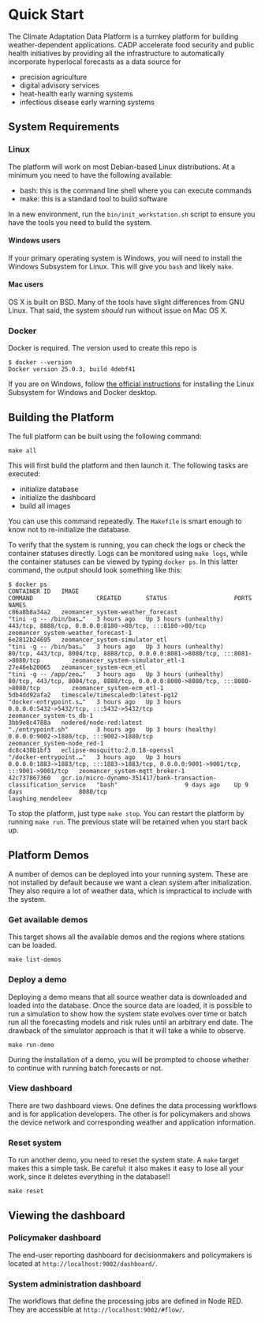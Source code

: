 # Quick Start
The Climate Adaptation Data Platform is a turnkey platform for building 
weather-dependent applications. CADP accelerate food security and public health
initiatives by providing all the infrastructure to automatically incorporate
hyperlocal forecasts as a data source for 

- precision agriculture
- digital advisory services
- heat-health early warning systems
- infectious disease early warning systems

## System Requirements
### Linux
The platform will work on most Debian-based Linux distributions.
At a minimum you need to have the following available:

- bash: this is the command line shell where you can execute commands
- make: this is a standard tool to build software

In a new environment, run the `bin/init_workstation.sh` 
script to ensure you have the tools you need to build the system.

#### Windows users

If your primary operating system is Windows, you will need to install the
Windows Subsystem for Linux. This will give you `bash` and likely `make`.

#### Mac users

OS X is built on BSD. Many of the tools have slight differences from GNU Linux.
That said, the system *should* run without issue on Mac OS X.

### Docker

Docker is required. The version used to create this repo is

```
$ docker --version
Docker version 25.0.3, build 4debf41
```

If you are on Windows, follow 
[the official instructions](https://learn.microsoft.com/en-us/windows/wsl/tutorials/wsl-containers)
for installing the Linux Subsystem for Windows and Docker desktop.


## Building the Platform
The full platform can be built using the following command:

```
make all
```

This will first build the platform and then launch it. The following tasks
are executed:

- initialize database
- initialize the dashboard
- build all images

You can use this command repeatedly. The `Makefile` is smart enough to know
not to re-initialize the database.

To verify that the system is running, you can check the logs or check
the container statuses directly. Logs can be monitored using `make logs`,
while the container statuses can be viewed by typing `docker ps`.
In this latter command, the output should look something like this:

```
$ docker ps
CONTAINER ID   IMAGE                                                                COMMAND                  CREATED       STATUS                   PORTS                                                                                  NAMES
c86a8b8a34a2   zeomancer_system-weather_forecast                               "tini -g -- /bin/bas…"   3 hours ago   Up 3 hours (unhealthy)   443/tcp, 8888/tcp, 0.0.0.0:8180->80/tcp, :::8180->80/tcp                               zeomancer_system-weather_forecast-1
6e2812b24695   zeomancer_system-simulator_etl                                  "tini -g -- /bin/bas…"   3 hours ago   Up 3 hours (unhealthy)   80/tcp, 443/tcp, 8004/tcp, 8888/tcp, 0.0.0.0:8081->8080/tcp, :::8081->8080/tcp         zeomancer_system-simulator_etl-1
27e46eb20065   zeomancer_system-ecm_etl                                        "tini -g -- /app/zeo…"   3 hours ago   Up 3 hours (unhealthy)   80/tcp, 443/tcp, 8004/tcp, 8888/tcp, 0.0.0.0:8080->8080/tcp, :::8080->8080/tcp         zeomancer_system-ecm_etl-1
5db4dd92afa2   timescale/timescaledb:latest-pg12                                    "docker-entrypoint.s…"   3 hours ago   Up 3 hours               0.0.0.0:5432->5432/tcp, :::5432->5432/tcp                                              zeomancer_system-ts_db-1
3bb9e8c4788a   nodered/node-red:latest                                              "./entrypoint.sh"        3 hours ago   Up 3 hours (healthy)     0.0.0.0:9002->1880/tcp, :::9002->1880/tcp                                              zeomancer_system-node_red-1
dc8c438b1bf3   eclipse-mosquitto:2.0.18-openssl                                     "/docker-entrypoint.…"   3 hours ago   Up 3 hours               0.0.0.0:1883->1883/tcp, :::1883->1883/tcp, 0.0.0.0:9001->9001/tcp, :::9001->9001/tcp   zeomancer_system-mqtt_broker-1
42c737867360   gcr.io/micro-dynamo-351417/bank-transaction-classification_service   "bash"                   9 days ago    Up 9 days                8080/tcp                                                                               laughing_mendeleev
```


To stop the platform, just type `make stop`.
You can restart the platform by running `make run`.
The previous state will be retained when you start back up.


## Platform Demos
A number of demos can be deployed into your running system.
These are not installed by default because we want a clean system 
after initialization.
They also require a lot of weather data,
which is impractical to include with the system.

### Get available demos

This target shows all the available demos and the regions where stations 
can be loaded.

```
make list-demos
```


### Deploy a demo

Deploying a demo means that all source weather data is downloaded and loaded
into the database.
Once the source data are loaded, it is possible to run a simulation to show
how the system state evolves over time or batch run all the forecasting models
and risk rules until an arbitrary end date.
The drawback of the simulator approach is that it will take a while to 
observe.

```
make run-demo
```

During the installation of a demo, you will be prompted to choose whether
to continue with running batch forecasts or not.


### View dashboard

There are two dashboard views. One defines the data processing workflows
and is for application developers. The other is for policymakers and shows
the device network and corresponding weather and application information.

### Reset system

To run another demo, you need to reset the system state. A `make` target
makes this a simple task. Be careful: it also makes it easy to lose all your
work, since it deletes everything in the database!!

```
make reset
```


## Viewing the dashboard
### Policymaker dashboard

The end-user reporting dashboard for decisionmakers and policymakers is 
located at `http://localhost:9002/dashboard/`. 


### System administration dashboard
The workflows that define the processing jobs are defined in Node RED.
They are accessible at `http://localhost:9002/#flow/`.


